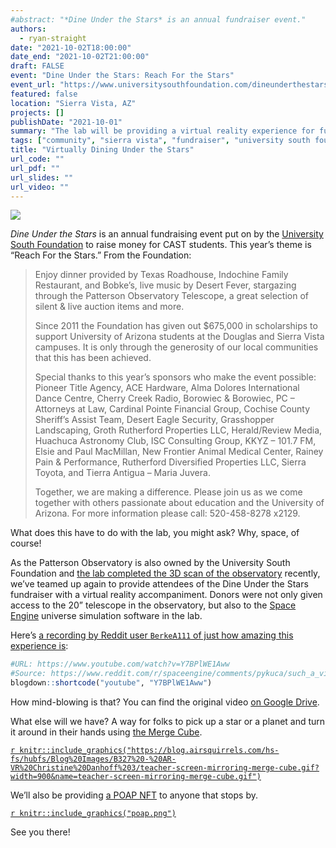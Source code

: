```yaml
---
#abstract: "*Dine Under the Stars* is an annual fundraiser event."
authors:
  - ryan-straight
date: "2021-10-02T18:00:00"
date_end: "2021-10-02T21:00:00"
draft: FALSE
event: "Dine Under the Stars: Reach For the Stars"
event_url: "https://www.universitysouthfoundation.com/dineunderthestars"
featured: false
location: "Sierra Vista, AZ"
projects: []
publishDate: "2021-10-01"
summary: "The lab will be providing a virtual reality experience for fundraiser attendees."
tags: ["community", "sierra vista", "fundraiser", "university south foundation"]
title: "Virtually Dining Under the Stars"
url_code: ""
url_pdf: ""
url_slides: ""
url_video: ""
---
```


![](featured.png)

*Dine Under the Stars* is an annual fundraising event put on by the [University South Foundation](https://www.universitysouthfoundation.com/dineunderthestars) to raise money for CAST students. This year's theme is "Reach For the Stars." From the Foundation:

>Enjoy dinner provided by Texas Roadhouse, Indochine Family Restaurant, and Bobke’s, live music by Desert Fever, stargazing through the Patterson Observatory Telescope, a great selection of silent & live auction items and more.
>
>Since 2011 the Foundation has given out $675,000 in scholarships to support University of Arizona students at the Douglas and Sierra Vista campuses. It is only through the generosity of our local communities that this has been achieved.
>
>Special thanks to this year’s sponsors who make the event possible: Pioneer Title Agency, ACE Hardware, Alma Dolores International Dance Centre, Cherry Creek Radio, Borowiec & Borowiec, PC – Attorneys at Law, Cardinal Pointe Financial Group, Cochise County Sheriff’s Assist Team, Desert Eagle Security, Grasshopper Landscaping, Groth Rutherford Properties LLC, Herald/Review Media, Huachuca Astronomy Club, ISC Consulting Group, KKYZ – 101.7 FM, Elsie and Paul MacMillan, New Frontier Animal Medical Center, Rainey Pain & Performance, Rutherford Diversified Properties LLC, Sierra Toyota, and Tierra Antigua – Maria Juvera.
>
>Together, we are making a difference. Please join us as we come together with others passionate about education and the University of Arizona. For more information please call: 520-458-8278 x2129.

What does this have to do with the lab, you might ask? Why, space, of course!

As the Patterson Observatory is also owned by the University South Foundation and [the lab completed the 3D scan of the observatory](https://mavrxlab.org/post/patterson-observatory-3d-tour/) recently, we've teamed up again to provide attendees of the Dine Under the Stars fundraiser with a virtual reality accompaniment. Donors were not only given access to the 20" telescope in the observatory, but also to the [Space Engine](https://spaceengine.org/) universe simulation software in the lab.

Here's [a recording by Reddit user `BerkeA111` of just how amazing this experience is](https://www.reddit.com/r/spaceengine/comments/pykuca/such_a_view_i_just_love_it_could_stare_for_hours/):

```r
#URL: https://www.youtube.com/watch?v=Y7BPlWE1Aww
#Source: https://www.reddit.com/r/spaceengine/comments/pykuca/such_a_view_i_just_love_it_could_stare_for_hours/
blogdown::shortcode("youtube", "Y7BPlWE1Aww")
```

How mind-blowing is that? You can find the original video [on Google Drive](https://drive.google.com/u/1/uc?id=1yGIMCC26Im39LlxH9ZhLsocbjxmDBJBJ&export=download).

What else will we have? A way for folks to pick up a star or a planet and turn it around in their hands using [the Merge Cube](https://mergeedu.com/cube).

[`r knitr::include_graphics("https://blog.airsquirrels.com/hs-fs/hubfs/Blog%20Images/B327%20-%20AR-VR%20Christine%20Danhoff%203/teacher-screen-mirroring-merge-cube.gif?width=900&name=teacher-screen-mirroring-merge-cube.gif")`](https://blog.airsquirrels.com/edtech/how-to-teach-virtual-and-augmented-reality-merge-cube-explorer)

We'll also be providing [a POAP NFT](https://poap.gallery/event/8980) to anyone that stops by.

[`r knitr::include_graphics("poap.png")`](https://poap.gallery/event/8980)

See you there!